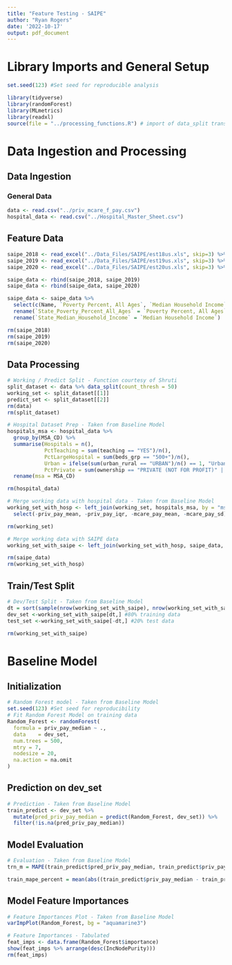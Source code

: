 ```yaml
---
title: "Feature Testing - SAIPE"
author: "Ryan Rogers"
date: '2022-10-17'
output: pdf_document
---
```


# Library Imports and General Setup

```r
set.seed(123) #Set seed for reproducible analysis

library(tidyverse)
library(randomForest)
library(MLmetrics)
library(readxl)
source(file = "../processing_functions.R") # import of data_split transformation
```

# Data Ingestion and Processing

## Data Ingestion
### General Data

```r
data <- read.csv("../priv_mcare_f_pay.csv")
hospital_data <- read.csv("../Hospital_Master_Sheet.csv")
```

## Feature Data
```r
saipe_2018 <- read_excel("../Data_Files/SAIPE/est18us.xls", skip=3) %>% mutate(year = 2018)
saipe_2019 <- read_excel("../Data_Files/SAIPE/est19us.xls", skip=3) %>% mutate(year = 2019)
saipe_2020 <- read_excel("../Data_Files/SAIPE/est20us.xls", skip=3) %>% mutate(year = 2020)

saipe_data <- rbind(saipe_2018, saipe_2019)
saipe_data <- rbind(saipe_data, saipe_2020)

saipe_data <- saipe_data %>%
  select(c(Name, `Poverty Percent, All Ages`, `Median Household Income`, year)) %>%
  rename(`State_Poverty_Percent_All_Ages` = `Poverty Percent, All Ages`) %>%
  rename(`State_Median_Household_Income` = `Median Household Income`)

rm(saipe_2018)
rm(saipe_2019)
rm(saipe_2020)
```


## Data Processing

```r
# Working / Predict Split - Function courtesy of Shruti
split_dataset <- data %>% data_split(count_thresh = 50)
working_set <- split_dataset[[1]]
predict_set <- split_dataset[[2]]
rm(data)
rm(split_dataset)
```

```r
# Hospital Dataset Prep - Taken from Baseline Model
hospitals_msa <- hospital_data %>%
  group_by(MSA_CD) %>%
  summarise(Hospitals = n(),
            PctTeaching = sum(teaching == "YES")/n(),
            PctLargeHospital = sum(beds_grp == "500+")/n(),
            Urban = ifelse(sum(urban_rural == "URBAN")/n() == 1, "Urban","Rural"),
            PctPrivate = sum(ownership == "PRIVATE (NOT FOR PROFIT)" | ownership == "PRIVATE (FOR PROFIT)")/n()) %>%
  rename(msa = MSA_CD)

rm(hospital_data)
```

```r
# Merge working data with hospital data - Taken from Baseline Model
working_set_with_hosp <- left_join(working_set, hospitals_msa, by = "msa") %>%
  select(-priv_pay_mean, -priv_pay_iqr, -mcare_pay_mean, -mcare_pay_sd)

rm(working_set)
```

```r
# Merge working data with SAIPE data
working_set_with_saipe <- left_join(working_set_with_hosp, saipe_data, by = c('State' = 'Name','year'))

rm(saipe_data)
rm(working_set_with_hosp)
```

## Train/Test Split

```r
# Dev/Test Split - Taken from Baseline Model
dt = sort(sample(nrow(working_set_with_saipe), nrow(working_set_with_saipe)*.8)) #Split data
dev_set <-working_set_with_saipe[dt,] #80% training data
test_set <-working_set_with_saipe[-dt,] #20% test data

rm(working_set_with_saipe)
```

# Baseline Model

## Initialization

```r
# Random Forest model - Taken from Baseline Model
set.seed(123) #Set seed for reproducibility 
# Fit Random Forest Model on training data
Random_Forest <- randomForest(
  formula = priv_pay_median ~ .,
  data    = dev_set,
  num.trees = 500,
  mtry = 7,
  nodesize = 20,
  na.action = na.omit
)
```

## Prediction on dev_set

```r
# Prediction - Taken from Baseline Model
train_predict <- dev_set %>%
  mutate(pred_priv_pay_median = predict(Random_Forest, dev_set)) %>%
  filter(!is.na(pred_priv_pay_median))
```

## Model Evaluation

```r
# Evaluation - Taken from Baseline Model
trn_m = MAPE(train_predict$pred_priv_pay_median, train_predict$priv_pay_median)

train_mape_percent = mean(abs((train_predict$priv_pay_median - train_predict$pred_priv_pay_median)/train_predict$priv_pay_median),na.rm = T)*100
```


## Model Feature Importances
```r
# Feature Importances Plot - Taken from Baseline Model
varImpPlot(Random_Forest, bg = "aquamarine3")
```

```r
# Feature Importances - Tabulated
feat_imps <- data.frame(Random_Forest$importance)
show(feat_imps %>% arrange(desc(IncNodePurity)))
rm(feat_imps)
```
















